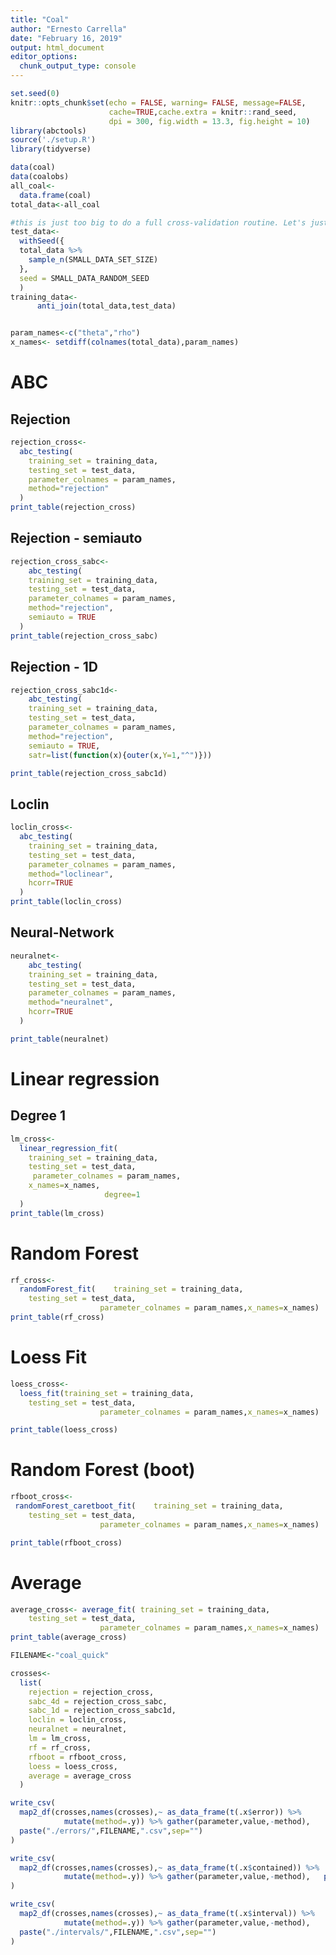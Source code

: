 ```yaml
---
title: "Coal"
author: "Ernesto Carrella"
date: "February 16, 2019"
output: html_document
editor_options: 
  chunk_output_type: console
---
```


```r
set.seed(0)
knitr::opts_chunk$set(echo = FALSE, warning= FALSE, message=FALSE,
                      cache=TRUE,cache.extra = knitr::rand_seed,
                      dpi = 300, fig.width = 13.3, fig.height = 10)
library(abctools)
source('./setup.R')
library(tidyverse)
```

```r
data(coal)
data(coalobs)
all_coal<-
  data.frame(coal)
total_data<-all_coal

#this is just too big to do a full cross-validation routine. Let's just pick a decent number of test cases and be done with it
test_data<- 
  withSeed({
  total_data %>%
    sample_n(SMALL_DATA_SET_SIZE) 
  },
  seed = SMALL_DATA_RANDOM_SEED
  )
training_data<-
      anti_join(total_data,test_data)


param_names<-c("theta","rho")
x_names<- setdiff(colnames(total_data),param_names) 
```
# ABC

## Rejection


```r
rejection_cross<-
  abc_testing(
    training_set = training_data,
    testing_set = test_data,
    parameter_colnames = param_names,
    method="rejection"
  )
print_table(rejection_cross)

```

## Rejection - semiauto


```r
rejection_cross_sabc<-
    abc_testing(
    training_set = training_data,
    testing_set = test_data,
    parameter_colnames = param_names,
    method="rejection",
    semiauto = TRUE
  )
print_table(rejection_cross_sabc)

```

## Rejection - 1D


```r
rejection_cross_sabc1d<-
    abc_testing(
    training_set = training_data,
    testing_set = test_data,
    parameter_colnames = param_names,
    method="rejection",
    semiauto = TRUE,
    satr=list(function(x){outer(x,Y=1,"^")}))

print_table(rejection_cross_sabc1d)

```

## Loclin


```r
loclin_cross<-
  abc_testing(
    training_set = training_data,
    testing_set = test_data,
    parameter_colnames = param_names,
    method="loclinear",
    hcorr=TRUE
  )
print_table(loclin_cross)

```

## Neural-Network

```r
neuralnet<-
    abc_testing(
    training_set = training_data,
    testing_set = test_data,
    parameter_colnames = param_names,
    method="neuralnet",
    hcorr=TRUE
  )

```
```r
print_table(neuralnet)

```

# Linear regression


## Degree 1

```r
lm_cross<-
  linear_regression_fit(
    training_set = training_data,
    testing_set = test_data,
     parameter_colnames = param_names,
    x_names=x_names,
                     degree=1 
  )
print_table(lm_cross)

```


# Random Forest



```r
rf_cross<-
  randomForest_fit(    training_set = training_data,
    testing_set = test_data,
                    parameter_colnames = param_names,x_names=x_names)
print_table(rf_cross)


```



# Loess Fit


```r
loess_cross<-
  loess_fit(training_set = training_data,
    testing_set = test_data,
                    parameter_colnames = param_names,x_names=x_names)

print_table(loess_cross)

```

# Random Forest (boot)



```r
rfboot_cross<-
 randomForest_caretboot_fit(    training_set = training_data,
    testing_set = test_data,
                    parameter_colnames = param_names,x_names=x_names)

```

```r
print_table(rfboot_cross)
```


# Average



```r
average_cross<- average_fit( training_set = training_data,
    testing_set = test_data,
                    parameter_colnames = param_names,x_names=x_names)
print_table(average_cross)

```

```r
FILENAME<-"coal_quick"

crosses<-
  list(
    rejection = rejection_cross,
    sabc_4d = rejection_cross_sabc,
    sabc_1d = rejection_cross_sabc1d,
    loclin = loclin_cross,
    neuralnet = neuralnet,
    lm = lm_cross,
    rf = rf_cross,
    rfboot = rfboot_cross,
    loess = loess_cross,
    average = average_cross
  )

write_csv(
  map2_df(crosses,names(crosses),~ as_data_frame(t(.x$error)) %>% 
            mutate(method=.y)) %>% gather(parameter,value,-method), 
  paste("./errors/",FILENAME,".csv",sep="")
)

write_csv(
  map2_df(crosses,names(crosses),~ as_data_frame(t(.x$contained)) %>% 
            mutate(method=.y)) %>% gather(parameter,value,-method),   paste("./contained/",FILENAME,".csv",sep="")
)

write_csv(
  map2_df(crosses,names(crosses),~ as_data_frame(t(.x$interval)) %>% 
            mutate(method=.y)) %>% gather(parameter,value,-method), 
  paste("./intervals/",FILENAME,".csv",sep="")
)
```
